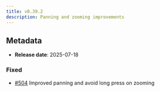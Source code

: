 ```yaml
---
title: v0.39.2
description: Panning and zooming improvements
---
```


## Metadata

- **Release date**: 2025-07-18

### Fixed

- [#504](https://github.com/InditexTech/weavejs/issues/504) Improved panning and avoid long press on zooming
